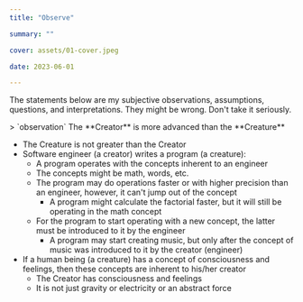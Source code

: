 ```yaml
---
title: "Observe"

summary: ""

cover: assets/01-cover.jpeg

date: 2023-06-01

---
```



The statements below are my subjective observations, assumptions, questions, and interpretations. They might be wrong. Don't take it seriously.

<Divider />

<Section>
  > `observation` The **Creator** is more advanced than the **Creature**

  - The Creature is not greater than the Creator
  - Software engineer (a creator) writes a program (a creature):
    - A program operates with the concepts inherent to an engineer
    - The concepts might be math, words, etc.
    - The program may do operations faster or with higher precision than an engineer, however, it can't jump out of the concept
      - A program might calculate the factorial faster, but it will still be operating in the math concept
    - For the program to start operating with a new concept, the latter must be introduced to it by the engineer
      - A program may start creating music, but only after the concept of music was introduced to it by the creator (engineer)
  - If a human being (a creature) has a concept of consciousness and feelings, then these concepts are inherent to his/her creator
    - The Creator has consciousness and feelings
    - It is not just gravity or electricity or an abstract force
</Section>

